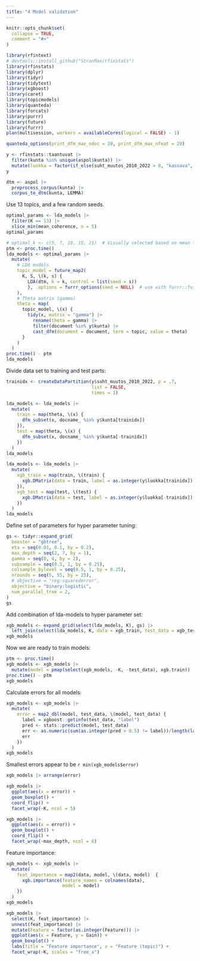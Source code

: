 ```yaml
---
title: "4 Model validation"
---
```


```r
knitr::opts_chunk$set(
  collapse = TRUE,
  comment = "#>"
)
```

```r
library(rfintext)
# devtools::install_github("StranMax/rfinstats")
library(rfinstats)
library(dplyr)
library(tidyr)
library(tidytext)
library(xgboost)
library(caret)
library(topicmodels)
library(quanteda)
library(forcats)
library(purrr)
library(future)
library(furrr)
plan(multisession, workers = availableCores(logical = FALSE) - 1)
```

```r
quanteda_options(print_dfm_max_ndoc = 20, print_dfm_max_nfeat = 20)
```

```r
y <- rfinstats::taantuvat |>
  filter(kunta %in% unique(aspol$kunta)) |>
  mutate(luokka = factor(if_else(suht_muutos_2010_2022 > 0, "kasvava", "taantuva")))
y
```

```r
dtm <- aspol |>
  preprocess_corpus(kunta) |>
  corpus_to_dtm(kunta, LEMMA)
```

Use 13 topics, and a few random seeds.

```r
optimal_params <- lda_models |>
  filter(K == 13) |>
  slice_min(mean_coherence, n = 5)
optimal_params
```


```r
# optimal_k <- c(5, 7, 10, 15, 21)  # Visually selected based on mean topic coherence (see article 3)
ptm <- proc.time()
lda_models <- optimal_params |>
  mutate(
    # LDA models
    topic_model = future_map2(
      K, S, \(k, s) {
        LDA(dtm, k = k, control = list(seed = s))
        }, .options = furrr_options(seed = NULL)  # use with furrr::future_map2()
    ),
    # Theta matrix (gamma)
    theta = map(
      topic_model, \(x) {
        tidy(x, matrix = "gamma") |> 
          rename(theta = gamma) |>
          filter(document %in% y$kunta) |>
          cast_dfm(document = document, term = topic, value = theta)
      }
    )
  )
proc.time() - ptm
lda_models
```

Divide data set to training and test parts:

```r
trainidx <- createDataPartition(y$suht_muutos_2010_2022, p = .7,
                                list = FALSE, 
                                times = 1)
```

```r
lda_models <- lda_models |>
  mutate(
    train = map(theta, \(x) {
      dfm_subset(x, docname_ %in% y$kunta[trainidx])
    }),
    test = map(theta, \(x) {
      dfm_subset(x, docname_ %in% y$kunta[-trainidx])
    })
  )
lda_models
```


```r
lda_models <- lda_models |>
  mutate(
    xgb_train = map(train, \(train) {
      xgb.DMatrix(data = train, label = as.integer(y$luokka[trainidx]) - 1)  # Class levels to integers (starting from 0)
    }),
    xgb_test = map(test, \(test) {
      xgb.DMatrix(data = test, label = as.integer(y$luokka[-trainidx]) - 1)  # Class levels to integers (starting from 0)
    })
  )
lda_models
```

Define set of parameters for hyper parameter tuning:

```r
gs <- tidyr::expand_grid(
  booster = "gbtree",
  eta = seq(0.01, 0.1, by = 0.2),
  max_depth = seq(2, 7, by = 1),
  gamma = seq(0, 4, by = 2),
  subsample = seq(0.5, 1, by = 0.25),
  colsample_bylevel = seq(0.5, 1, by = 0.25),
  nrounds = seq(5, 55, by = 25),
  # objective = "reg:squarederror",
  objective = "binary:logistic",
  num_parallel_tree = 2,
)
gs
```

Add combination of lda-models to hyper parameter set:

```r
xgb_models <- expand_grid(select(lda_models, K), gs) |> 
  left_join(select(lda_models, K, data = xgb_train, test_data = xgb_test))
xgb_models 
```

Now we are ready to train models:

```r
ptm <- proc.time()
xgb_models <- xgb_models |>
  mutate(model = pmap(select(xgb_models, -K, -test_data), xgb.train))  # future_pmap does not work here!
proc.time() - ptm
xgb_models
```

Calculate errors for all models:

```r
xgb_models <- xgb_models |>
  mutate(
    error = map2_dbl(model, test_data, \(model, test_data) {
      label = xgboost::getinfo(test_data, "label")
      pred <- stats::predict(model, test_data)
      err <- as.numeric(sum(as.integer(pred > 0.5) != label))/length(label)
      err
    })
  )
xgb_models
```

Smallest errors appear to be `r min(xgb_models$error)`

```r
xgb_models |> arrange(error)
```


```r
xgb_models |>
  ggplot(aes(x = error)) +
  geom_boxplot() +
  coord_flip() +
  facet_wrap(~K, ncol = 5)
```


```r
xgb_models |>
  ggplot(aes(x = error)) +
  geom_boxplot() +
  coord_flip() +
  facet_wrap(~max_depth, ncol = 6)
```

Feature importance:  

```r
xgb_models <- xgb_models |>
  mutate(
    feat_importance = map2(data, model, \(data, model)  {
      xgb.importance(feature_names = colnames(data),
                     model = model)
    })
  )
xgb_models
```

```r
xgb_models |>
  select(K, feat_importance) |>
  unnest(feat_importance) |>
  mutate(Feature = factor(as.integer(Feature))) |>
  ggplot(aes(x = Feature, y = Gain)) +
  geom_boxplot() +
  labs(title = "Feature importance", x = "Feature (topic)") +
  facet_wrap(~K, scales = "free_x")
```


